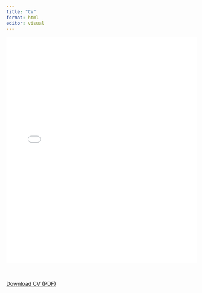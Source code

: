 ```yaml
---
title: "CV"
format: html
editor: visual
---
```


<embed src="/files/kakush_cv-5.pdf" type="application/pdf" width="100%" height="600px" />

<br>

<a href="/files/kakush_cv-5.pdf" download>Download CV (PDF)</a>
